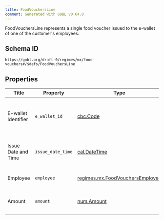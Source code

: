 ```yaml
---
title: FoodVouchersLine
comment: Generated with GOBL v0.64.0
---
```


FoodVouchersLine represents a single food voucher issued to the e-wallet of one of the customer's employees.

## Schema ID

`https://gobl.org/draft-0/regimes/mx/food-vouchers#/$defs/FoodVouchersLine`

## Properties

| Title               | Property          | Type                                                                          | Req. | Description                                                                          |
|---------------------|-------------------|-------------------------------------------------------------------------------|------|--------------------------------------------------------------------------------------|
| E-wallet Identifier | `e_wallet_id`     | [cbc.Code](/draft-0/cbc/code)                                                 | true | Identifier of the e-wallet that received the food voucher (maps to `Identificador`). |
| Issue Date and Time | `issue_date_time` | [cal.DateTime](/draft-0/cal/date_time)                                        | true | Date and time of the food voucher's issue (maps to `Fecha`).                         |
| Employee            | `employee`        | [regimes.mx.FoodVouchersEmployee](/draft-0/regimes/mx/food_vouchers_employee) |      | Employee that received the food voucher.                                             |
| Amount              | `amount`          | [num.Amount](/draft-0/num/amount)                                             | true | Amount of the food voucher (maps to `importe`).                                      |

